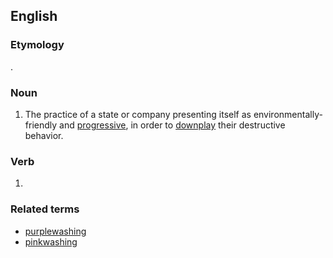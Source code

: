 ==English==
===Etymology===
{{blend|green|whitewashing|lang=en}}.

===Noun===
{{en-noun|-}}

# The practice of a state or company presenting itself as environmentally-friendly and [[progressive]], in order to [[downplay]] their destructive behavior.

===Verb===
{{head|en|present participle}}

# {{present participle of|greenwash|lang=en|nocat=1}}

===Related terms===
* [[purplewashing]]
* [[pinkwashing]]